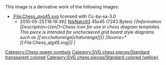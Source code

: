 {{Information
|Description={{en|1=Chess icon for use in chess diagram templates.   This piece is intended for uncheckered grid board style diagrams such as [[:en:chaturanga|chaturanga]]}}
|Source=*[[:File:Chess_qyg45.svg|Chess_qyg45.svg]]
|Date=2010-05-27 14:38 (UTC)
|Author=*[[:File:Chess_qyg45.svg|Chess_qyg45.svg]]: *[[:File:Chess_qlg45.svg|Chess_qlg45.svg]]: [[User:Spinningspark|'''<font style="background:#FFF090;color:#00C000">Sp<font style="background:#FFF0A0;color:#80C000">in<font style="color:#C08000">ni</font></font><font style="color:#C00000">ng</font></font><font style="color:#2820F0">Spark</font>''']] real life identity: SHA-1 commitment ba62ca25da3fee2f8f36c101994f571c151abee7
*derivative work: [[User:NikNaks93|NikNaks93]] ([[User talk:NikNaks93|<span class="signature-talk">talk</span>]])
*derivative work: [[User:NikNaks93|<b><font color="1100BB">Nik</font><font color="1F9612">Naks</font></b>]] <sub>[[User talk:NikNaks93|talk]] - [[User:NikNaks93/Gallery|gallery]] - [[w:User:NikNaks93|wikipedia]]</sub>
|Permission=
|other_versions={{DerivativeVersions|Chess gyt45.svg}}

}}

{{self|Cc-by-sa-3.0}}

== {{original upload log}} ==
This image is a derivative work of the following images:

*[[:File:Chess_qyg45.svg]] licensed with Cc-by-sa-3.0
**2010-05-25T18:19:39Z [[User:NikNaks93|NikNaks93]] 45x45 (7243 Bytes) ''<nowiki>{{Information |Description={{en|1=Chess icon for use in chess diagram templates.   This piece is intended for uncheckered grid board style diagrams such as [[:en:chaturanga|chaturanga]]}} |Source=*[[:File:Chess_qlg45.svg|]] |</nowiki>''

{{Uploaded with derivativeFX}}

[[Category:Chess queen symbols]]
[[Category:SVG chess pieces/Standard transparent colored]]
[[Category:SVG chess pieces/Standard colored (yellow)]]